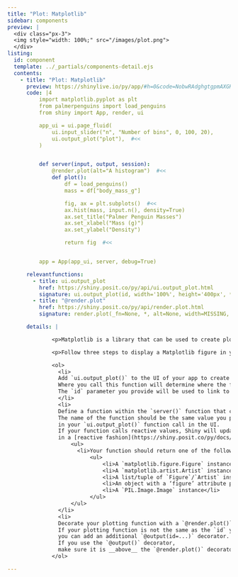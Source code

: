 ```yaml
---
title: "Plot: Matplotlib"
sidebar: components
preview: |
  <div class="px-3">
  <img style="width: 100%;" src="/images/plot.png">
  </div>
listing:
  id: component
  template: ../_partials/components-detail.ejs
  contents:
    - title: "Plot: Matplotlib"
      preview: https://shinylive.io/py/app/#h=0&code=NobwRAdghgtgpmAXGKAHVA6VBPMAaMAYwHsIAXOcpMASxlWICcyACGKM1AG2LK5oBGWbN14soAZxbcyAHQh0GzFhACu9bOKkRU8gGaNiMaVC7xGqSgHNVNCFMVNWPKABMA+pYg27E-YeMJAAs7TUdlAEF0PBZGSlc4RhjbeXk0VHdbFgBeFlssKCs4dz0uW1cACnkWGryaDDtUVTJ3CX4ExirIWXwWHoA5dQFElmI9FgFfHpiABhiARhm5lgAmGYBKPGra-OJmppbRMi6jns35ddSIeQTxiUSAN0SKxuaYvc43lnuJCRpSdaIbY1AACcQgHSwPGOpjI2R6ERYIQkZGIVkYsDOwJYt2k0IqgOxtRx41yLg8Xh89gJRNq7F+ORJwB6AmIrmw7npEncVh6AF0rsTiXoaFYYlAAB6MmQYCSqARHCQ0iBC2qSjDI45cmKvMgYCAEmIJew0MjYbIAFUYqjglxVqvEEtlcBaZFNXDgXQACqZzCwvdZbCqALKSH5Y+2q9X3FoSrhQYZcLqhhkVKyXMB2h2O50tbDxxNdAAilD+ZojtJqcTIqkYKpFvOuTfSjKiqAq6UyNBi90YTySOLgAlUVkt1tt8jAAF8+UA
      code: |4
          import matplotlib.pyplot as plt
          from palmerpenguins import load_penguins
          from shiny import App, render, ui

          app_ui = ui.page_fluid(
              ui.input_slider("n", "Number of bins", 0, 100, 20),
              ui.output_plot("plot"),  #<<
          )


          def server(input, output, session):
              @render.plot(alt="A histogram")  #<<
              def plot():
                  df = load_penguins()
                  mass = df["body_mass_g"]

                  fig, ax = plt.subplots()  #<<
                  ax.hist(mass, input.n(), density=True)
                  ax.set_title("Palmer Penguin Masses")
                  ax.set_xlabel("Mass (g)")
                  ax.set_ylabel("Density")

                  return fig  #<<


          app = App(app_ui, server, debug=True)

      relevantfunctions:
        - title: ui.output_plot
          href: https://shiny.posit.co/py/api/ui.output_plot.html
          signature: ui.output_plot(id, width='100%', height='400px', *, inline=False, click=False, dblclick=False, hover=False, brush=False, fill=MISSING)
        - title: "@render.plot"
          href: https://shiny.posit.co/py/api/render.plot.html
          signature: render.plot(_fn=None, *, alt=None, width=MISSING, height=MISSING, **kwargs)

      details: |

              <p>Matplotlib is a library that can be used to create plots.</p>

              <p>Follow three steps to display a Matplotlib figure in your app:</p>

              <ol>
                <li>
                Add `ui.output_plot()` to the UI of your app to create a div in which to display the figure.
                Where you call this function will determine where the figure will appear within the layout of the app.
                The `id` parameter you provide will be used to link to other parts of the Shiny app.
                </li>
                <li>
                Define a function within the `server()` function that creates the figure.
                The name of the function should be the same value you passed into the `id` parameter
                in your `ui.output_plot()` function call in the UI.
                If your function calls reactive values, Shiny will update your figure whenever those values change,
                in a [reactive fashion](https://shiny.posit.co/py/docs/reactive-programming.html).
                    <ul>
                      <li>Your function should return one of the following objects:</li>
                          <ul>
                              <li>A `matplotlib.figure.Figure` instance</li>
                              <li>A `matplotlib.artist.Artist` instance</li>
                              <li>A list/tuple of `Figure`/`Artist` instances</li>
                              <li>An object with a ‘figure’ attribute pointing to a `matplotlib.figure.Figure` instance</li>
                              <li>A `PIL.Image.Image` instance</li>
                          </ul>
                    </ul>
                </li>
                <li>
                Decorate your plotting function with a `@render.plot()` decorator.
                If your plotting function is not the same as the `id` you used in the `ui.output_plot()`,
                you can add an additional `@output(id=...)` decorator.
                If you use the `@output()` decorator,
                make sure it is __above__ the `@render.plot()` decorator.
              </ol>

---
```


:::{.component}
:::
